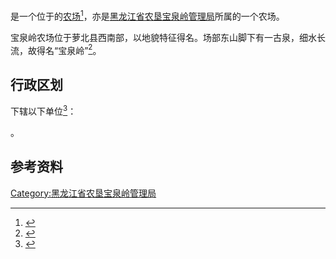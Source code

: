 {{中国乡级行政区|23/04/21/506/000
|行政区全称           = {{PAGENAMEBASE}}
|上级行政区           = [[黑龙江省农垦宝泉岭管理局|黑龙江省农垦宝泉岭管理局]]
}}

'''{{PAGENAMEBASE}}'''是一个位于{{PRC admin/fullname|23/04/21/506/000|3}}的[[农场|农场]]<ref>{{PRC admin/ref sgc|{{PRC admin/parent|23/04/21/506/000}}}}</ref>，亦是[[黑龙江省农垦宝泉岭管理局|黑龙江省农垦宝泉岭管理局]]所属的一个农场。

宝泉岭农场位于萝北县西南部，以地貌特征得名。场部东山脚下有一古泉，细水长流，故得名“宝泉岭”<ref>{{cite web |title=宝泉岭农场 |url=http://zw.chinabdh.com/bqlfarm/index.jhtml |website=黑龙江省农垦总局 }}{{Dead link}}</ref>。

== 行政区划 ==
{{PAGENAMEBASE}}下辖以下单位<ref>{{PRC admin/ref sgc|23/04/21/506/000}}</ref>：

{{PRC admin/children|23/04/21/506/000}}。

== 参考资料 ==
{{reflist}}

{{黑龙江行政区划小作品}}
{{PRC admin/navcat|23/04/21/506/000}}
{{黑龙江省农垦总局}}

[[Category:黑龙江省农垦宝泉岭管理局|Category:黑龙江省农垦宝泉岭管理局]]
